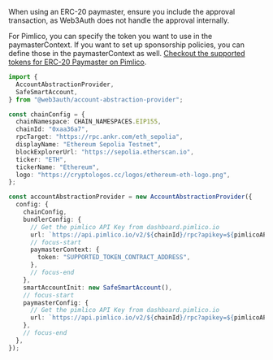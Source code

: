 
When using an ERC-20 paymaster, ensure you include the approval transaction, as Web3Auth does not
handle the approval internally.

For Pimlico, you can specify the token you want to use in the paymasterContext. If you want to set
up sponsorship policies, you can define those in the paymasterContext as well.
[Checkout the supported tokens for ERC-20 Paymaster on Pimlico](https://docs.pimlico.io/infra/paymaster/erc20-paymaster/supported-tokens).

```ts
import {
  AccountAbstractionProvider,
  SafeSmartAccount,
} from "@web3auth/account-abstraction-provider";

const chainConfig = {
  chainNamespace: CHAIN_NAMESPACES.EIP155,
  chainId: "0xaa36a7",
  rpcTarget: "https://rpc.ankr.com/eth_sepolia",
  displayName: "Ethereum Sepolia Testnet",
  blockExplorerUrl: "https://sepolia.etherscan.io",
  ticker: "ETH",
  tickerName: "Ethereum",
  logo: "https://cryptologos.cc/logos/ethereum-eth-logo.png",
};

const accountAbstractionProvider = new AccountAbstractionProvider({
  config: {
    chainConfig,
    bundlerConfig: {
      // Get the pimlico API Key from dashboard.pimlico.io
      url: `https://api.pimlico.io/v2/${chainId}/rpc?apikey=${pimlicoAPIKey}`,
      // focus-start
      paymasterContext: {
        token: "SUPPORTED_TOKEN_CONTRACT_ADDRESS",
      },
      // focus-end
    },
    smartAccountInit: new SafeSmartAccount(),
    // focus-start
    paymasterConfig: {
      // Get the pimlico API Key from dashboard.pimlico.io
      url: `https://api.pimlico.io/v2/${chainId}/rpc?apikey=${pimlicoAPIKey}`,
    },
    // focus-end
  },
});
```

